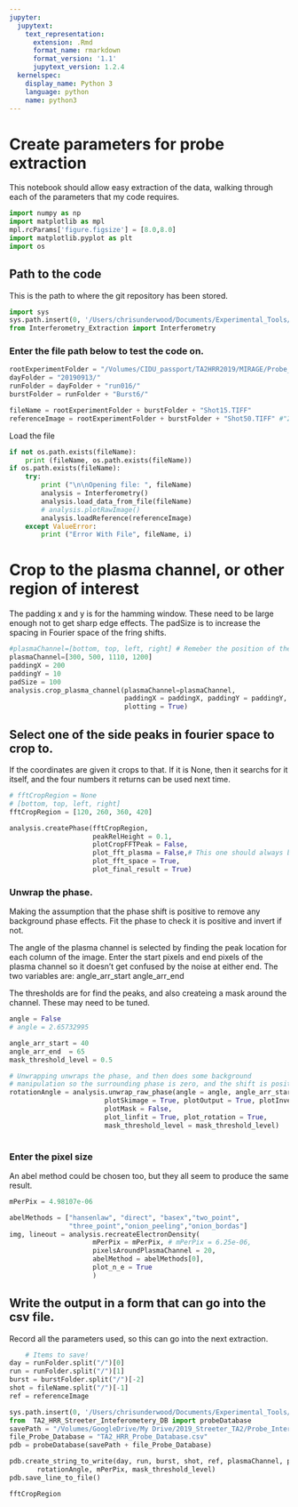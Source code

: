 ```yaml
---
jupyter:
  jupytext:
    text_representation:
      extension: .Rmd
      format_name: rmarkdown
      format_version: '1.1'
      jupytext_version: 1.2.4
  kernelspec:
    display_name: Python 3
    language: python
    name: python3
---
```


# Create parameters for probe extraction
This notebook should allow easy extraction of the data, walking through each of the parameters that my code requires.

```python
import numpy as np
import matplotlib as mpl
mpl.rcParams['figure.figsize'] = [8.0,8.0]
import matplotlib.pyplot as plt
import os


```

## Path to the code
This is the path to where the git repository has been stored.

```python
import sys
sys.path.insert(0, '/Users/chrisunderwood/Documents/Experimental_Tools/Interferometry_extraction/')
from Interferometry_Extraction import Interferometry
```

### Enter the file path below to test the code on.

```python
rootExperimentFolder = "/Volumes/CIDU_passport/TA2HRR2019/MIRAGE/Probe_Interferometry/"
dayFolder = "20190913/"
runFolder = dayFolder + "run016/"
burstFolder = runFolder + "Burst6/"

fileName = rootExperimentFolder + burstFolder + "Shot15.TIFF"
referenceImage = rootExperimentFolder + burstFolder + "Shot50.TIFF" #"20190724/run003/Shot1.tiff"
```

Load the file 

```python
if not os.path.exists(fileName):
    print (fileName, os.path.exists(fileName))
if os.path.exists(fileName):
    try:
        print ("\n\nOpening file: ", fileName)
        analysis = Interferometry()
        analysis.load_data_from_file(fileName)
        # analysis.plotRawImage()
        analysis.loadReference(referenceImage)
    except ValueError:
        print ("Error With File", fileName, i)

```

# Crop to the plasma channel, or other region of interest

The padding x and y is for the hamming window. These need to be large enough not to get sharp edge effects.
The padSize is to increase the spacing in Fourier space of the fring shifts.

```python
#plasmaChannel=[bottom, top, left, right] # Remeber the position of the origin for top and bot
plasmaChannel=[300, 500, 1110, 1200]
paddingX = 200
paddingY = 10
padSize = 100
analysis.crop_plasma_channel(plasmaChannel=plasmaChannel, 
                             paddingX = paddingX, paddingY = paddingY, padSize = padSize,
                             plotting = True)

```

## Select one of the side peaks in fourier space to crop to.
If the coordinates are given it crops to that.
If it is None, then it searchs for it itself, and the four numbers it returns can be used next time.

```python
# fftCropRegion = None
# [bottom, top, left, right] 
fftCropRegion = [120, 260, 360, 420]

analysis.createPhase(fftCropRegion,
                     peakRelHeight = 0.1,
                     plotCropFFTPeak = False, 
                     plot_fft_plasma = False,# This one should always be false as fft_space is better
                     plot_fft_space = True,
                     plot_final_result = True)
```

### Unwrap the phase.
Making the assumption that the phase shift is positive to remove any background phase effects.
Fit the phase to check it is positive and invert if not.

The angle of the plasma channel is selected by finding the peak location for each column of the image.
Enter the start pixels and end pixels of the plasma channel so it doesn't get confused by the noise at either end.
    The two variables are:
        angle_arr_start
        angle_arr_end
        
The thresholds are for find the peaks, and also createing a mask around the channel. These may need to be tuned.

```python
angle = False
# angle = 2.65732995

angle_arr_start = 40
angle_arr_end  = 65
mask_threshold_level = 0.5

# Unwrapping unwraps the phase, and then does some background 
# manipulation so the surrounding phase is zero, and the shift is positive
rotationAngle = analysis.unwrap_raw_phase(angle = angle, angle_arr_start = angle_arr_start, angle_arr_end  = angle_arr_end,
                        plotSkimage = True, plotOutput = True, plotInverting = True,
                        plotMask = False,
                        plot_linfit = True, plot_rotation = True, 
                        mask_threshold_level = mask_threshold_level)
    
```

### Enter the pixel size

An abel method could be chosen too, but they all seem to produce the same result.

```python
mPerPix = 4.98107e-06

abelMethods = ["hansenlaw", "direct", "basex","two_point",
               "three_point","onion_peeling","onion_bordas"]
img, lineout = analysis.recreateElectronDensity(
                     mPerPix = mPerPix, # mPerPix = 6.25e-06,                                        
                     pixelsAroundPlasmaChannel = 20,
                     abelMethod = abelMethods[0],
                     plot_n_e = True
                     )
```

## Write the output in a form that can go into the csv file.
Record all the parameters used, so this can go into the next extraction.

```python
    # Items to save!
day = runFolder.split("/")[0]
run = runFolder.split("/")[1]
burst = burstFolder.split("/")[-2]
shot = fileName.split("/")[-1]
ref = referenceImage

sys.path.insert(0, '/Users/chrisunderwood/Documents/Experimental_Tools/Interferometry_extraction/Experimental_Databases/')
from  TA2_HRR_Streeter_Inteferometery_DB import probeDatabase 
savePath = "/Volumes/GoogleDrive/My Drive/2019_Streeter_TA2/Probe_Interferometry/"
file_Probe_Database = "TA2_HRR_Probe_Database.csv"
pdb = probeDatabase(savePath + file_Probe_Database)

pdb.create_string_to_write(day, run, burst, shot, ref, plasmaChannel, paddingX, paddingY, padSize, fftCropRegion,
       rotationAngle, mPerPix, mask_threshold_level)
pdb.save_line_to_file()

```

```python
fftCropRegion
```
